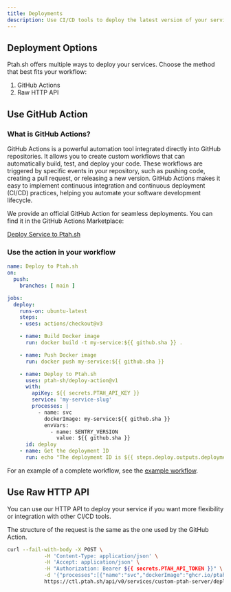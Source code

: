 ```yaml
---
title: Deployments
description: Use CI/CD tools to deploy the latest version of your service alongside new environment variables.
---
```


## Deployment Options

Ptah.sh offers multiple ways to deploy your services. Choose the method that best fits your workflow:

1. GitHub Actions
2. Raw HTTP API

## Use GitHub Action

### What is GitHub Actions?

GitHub Actions is a powerful automation tool integrated directly into GitHub repositories. It allows you to create custom workflows that can automatically build, test, and deploy your code. These workflows are triggered by specific events in your repository, such as pushing code, creating a pull request, or releasing a new version. GitHub Actions makes it easy to implement continuous integration and continuous deployment (CI/CD) practices, helping you automate your software development lifecycle.

We provide an official GitHub Action for seamless deployments. You can find it in the GitHub Actions Marketplace:

[Deploy Service to Ptah.sh](https://github.com/marketplace/actions/deploy-service-to-ptah-sh)

### Use the action in your workflow

```yml
name: Deploy to Ptah.sh
on:
  push:
    branches: [ main ]

jobs:
  deploy:
    runs-on: ubuntu-latest
    steps:
    - uses: actions/checkout@v3

    - name: Build Docker image
      run: docker build -t my-service:${{ github.sha }} .

    - name: Push Docker image
      run: docker push my-service:${{ github.sha }}

    - name: Deploy to Ptah.sh
      uses: ptah-sh/deploy-action@v1
      with:
        apiKey: ${{ secrets.PTAH_API_KEY }}
        service: 'my-service-slug'
        processes: |
          - name: svc
            dockerImage: my-service:${{ github.sha }}
            envVars:
              - name: SENTRY_VERSION
                value: ${{ github.sha }}
      id: deploy
    - name: Get the deployment ID
      run: echo "The deployment ID is ${{ steps.deploy.outputs.deploymentId }}"
```

For an example of a complete workflow, see the [example workflow](https://github.com/ptah-sh/ptah-server/blob/main/.github/workflows/release-please.yml).

## Use Raw HTTP API

You can use our HTTP API to deploy your service if you want more flexibility or integration with other CI/CD tools.

The structure of the request is the same as the one used by the GitHub Action.

```sh
curl --fail-with-body -X POST \
            -H 'Content-Type: application/json' \
            -H 'Accept: application/json' \
            -H "Authorization: Bearer ${{ secrets.PTAH_API_TOKEN }}" \
            -d '{"processes":[{"name":"svc","dockerImage":"ghcr.io/ptah-sh/ptah-server:latest"}]}' \
            https://ctl.ptah.sh/api/v0/services/custom-ptah-server/deploy
```